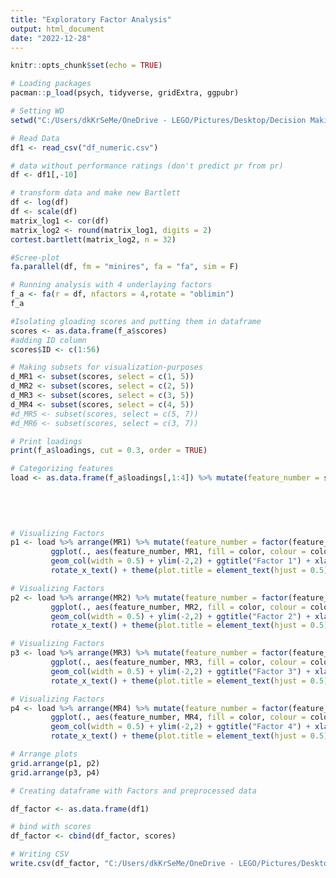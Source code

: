 ---
title: "Exploratory Factor Analysis"
output: html_document
date: "2022-12-28"
---

```{r setup, include=FALSE}
knitr::opts_chunk$set(echo = TRUE)
```

```{r}
# Loading packages
pacman::p_load(psych, tidyverse, gridExtra, ggpubr)
```


```{r}
# Setting WD
setwd("C:/Users/dkKrSeMe/OneDrive - LEGO/Pictures/Desktop/Decision Making")
```

```{r}
# Read Data
df1 <- read_csv("df_numeric.csv")

# data without performance ratings (don't predict pr from pr)
df <- df1[,-10]
```

```{r}

# transform data and make new Bartlett
df <- log(df)
df <- scale(df)
matrix_log1 <- cor(df)
matrix_log2 <- round(matrix_log1, digits = 2)
cortest.bartlett(matrix_log2, n = 32)
```

```{r}
#Scree-plot
fa.parallel(df, fm = "minires", fa = "fa", sim = F)

```

```{r}
# Running analysis with 4 underlaying factors
f_a <- fa(r = df, nfactors = 4,rotate = "oblimin")
f_a

```

```{r}
#Isolating gloading scores and putting them in dataframe
scores <- as.data.frame(f_a$scores) 
#adding ID column
scores$ID <- c(1:56)
```


```{r}
# Making subsets for visualization-purposes
d_MR1 <- subset(scores, select = c(1, 5))
d_MR2 <- subset(scores, select = c(2, 5)) 
d_MR3 <- subset(scores, select = c(3, 5)) 
d_MR4 <- subset(scores, select = c(4, 5))
#d_MR5 <- subset(scores, select = c(5, 7))
#d_MR6 <- subset(scores, select = c(3, 7))

```


```{r}

# Print loadings
print(f_a$loadings, cut = 0.3, order = TRUE)

```


```{r}
# Categorizing features
load <- as.data.frame(f_a$loadings[,1:4]) %>% mutate(feature_number = seq(32)) %>% mutate(color = ifelse(feature_number %in% c(1:5), "Experience",
                                                                                              ifelse(feature_number %in% c(6:7), "D&I",
                                                                                                     ifelse(feature_number %in% c(8:9), "Amount of Worked Hours",
                                                                                                    ifelse(feature_number %in% c(10:17), "Salary",
                                                                                                    ifelse(feature_number %in% c(18:32), "Belief in Organization", "something"))))))

```


```{r}
# Visualizing Factors 
p1 <- load %>% arrange(MR1) %>% mutate(feature_number = factor(feature_number, levels = feature_number)) %>% 
         ggplot(., aes(feature_number, MR1, fill = color, colour = color)) +
         geom_col(width = 0.5) + ylim(-2,2) + ggtitle("Factor 1") + xlab("feature_number") + ylab("MR1") 
         rotate_x_text() + theme(plot.title = element_text(hjust = 0.5))

```


```{r}
# Visualizing Factors 
p2 <- load %>% arrange(MR2) %>% mutate(feature_number = factor(feature_number, levels = feature_number)) %>% 
         ggplot(., aes(feature_number, MR2, fill = color, colour = color)) +
         geom_col(width = 0.5) + ylim(-2,2) + ggtitle("Factor 2") + xlab("feature_number") + ylab("MR2") 
         rotate_x_text() + theme(plot.title = element_text(hjust = 0.5))
```

```{r}
# Visualizing Factors 
p3 <- load %>% arrange(MR3) %>% mutate(feature_number = factor(feature_number, levels = feature_number)) %>% 
         ggplot(., aes(feature_number, MR3, fill = color, colour = color)) +
         geom_col(width = 0.5) + ylim(-2,2) + ggtitle("Factor 3") + xlab("feature_number") + ylab("MR3") 
         rotate_x_text() + theme(plot.title = element_text(hjust = 0.5))

```


```{r}
# Visualizing Factors 
p4 <- load %>% arrange(MR4) %>% mutate(feature_number = factor(feature_number, levels = feature_number)) %>% 
         ggplot(., aes(feature_number, MR4, fill = color, colour = color)) +
         geom_col(width = 0.5) + ylim(-2,2) + ggtitle("Factor 4") + xlab("feature_number") + ylab("MR4") 
         rotate_x_text() + theme(plot.title = element_text(hjust = 0.5))


```

```{r}
# Arrange plots
grid.arrange(p1, p2)
grid.arrange(p3, p4)
```



```{r}
# Creating dataframe with Factors and preprocessed data

df_factor <- as.data.frame(df1)

# bind with scores
df_factor <- cbind(df_factor, scores)

# Writing CSV
write.csv(df_factor, "C:/Users/dkKrSeMe/OneDrive - LEGO/Pictures/Desktop/Decision Making/Factor_data.csv")
```


